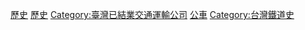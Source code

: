 {{Catmore}}

[[Category:台灣巴士交通|歷史]]
[[Category:臺灣公車捷運系統|歷史]]
[[Category:臺灣已結業交通運輸公司|Category:臺灣已結業交通運輸公司]]
[[Category:臺中市交通史|公車]]
[[Category:台灣鐵道史|Category:台灣鐵道史]]